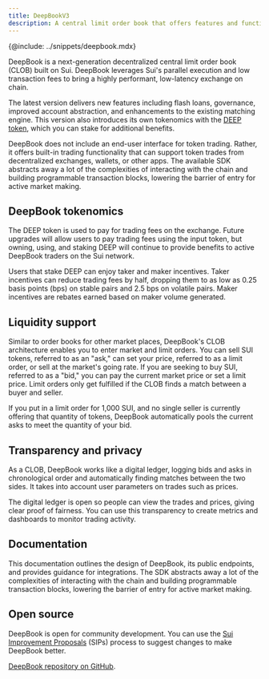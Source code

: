 ```yaml
---
title: DeepBookV3
description: A central limit order book that offers features and functionality for marketplaces on Sui. Token exchanges leveraging the layer can feature transparency, a full range of trading options, and customer privacy.
---
```


{@include: ../snippets/deepbook.mdx}

DeepBook is a next-generation decentralized central limit order book (CLOB) built on Sui. DeepBook leverages Sui's parallel execution and low transaction fees to bring a highly performant, low-latency exchange on chain. 

The latest version delivers new features including flash loans, governance, improved account abstraction, and enhancements to the existing matching engine. This version also introduces its own tokenomics with the [DEEP token](https://suiscan.xyz/mainnet/coin/0xdeeb7a4662eec9f2f3def03fb937a663dddaa2e215b8078a284d026b7946c270::deep::DEEP/txs), which you can stake for additional benefits. 

DeepBook does not include an end-user interface for token trading. Rather, it offers built-in trading functionality that can support token trades from decentralized exchanges, wallets, or other apps. The available SDK abstracts away a lot of the complexities of interacting with the chain and building programmable transaction blocks, lowering the barrier of entry for active market making.

## DeepBook tokenomics  

The DEEP token is used to pay for trading fees on the exchange. Future upgrades will allow users to pay trading fees using the input token, but owning, using, and staking DEEP will continue to provide benefits to active DeepBook traders on the Sui network.

Users that stake DEEP can enjoy taker and maker incentives. Taker incentives can reduce trading fees by half, dropping them to as low as 0.25 basis points (bps) on stable pairs and 2.5 bps on volatile pairs. Maker incentives are rebates earned based on maker volume generated.

## Liquidity support

Similar to order books for other market places, DeepBook's CLOB architecture enables you to enter market and limit orders. You can sell SUI tokens, referred to as an "ask," can set your price, referred to as a limit order, or sell at the market's going rate. If you are seeking to buy SUI, referred to as a "bid," you can pay the current market price or set a limit price. Limit orders only get fulfilled if the CLOB finds a match between a buyer and seller.

If you put in a limit order for 1,000 SUI, and no single seller is currently offering that quantity of tokens, DeepBook automatically pools the current asks to meet the quantity of your bid.

## Transparency and privacy

As a CLOB, DeepBook works like a digital ledger, logging bids and asks in chronological order and automatically finding matches between the two sides. It takes into account user parameters on trades such as prices.

The digital ledger is open so people can view the trades and prices, giving clear proof of fairness. You can use this transparency to create metrics and dashboards to monitor trading activity.

## Documentation

This documentation outlines the design of DeepBook, its public endpoints, and provides guidance for integrations. The SDK abstracts away a lot of the complexities of interacting with the chain and building programmable transaction blocks, lowering the barrier of entry for active market making.

## Open source

DeepBook is open for community development. You can use the [Sui Improvement Proposals](https://github.com/sui-foundation/sips?ref=blog.sui.io) (SIPs) process to suggest changes to make DeepBook better.

[DeepBook repository on GitHub](https://github.com/MystenLabs/deepbookv3).
